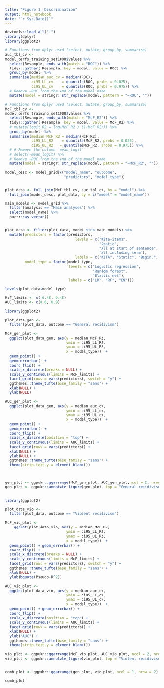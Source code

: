 ```yaml
---
title: "Figure 1. Discrimination"
output: html_notebook
date: "`r Sys.Date()`"
---
```



```r
devtools::load_all(".")
library(dplyr)
library(ggplot2)
```




```r
# Functions from dplyr used (select, mutate, group_by, summarise)
auc_tbl_cv <-
model_perfs_training_set1000$values %>% 
  select(Resample, ends_with(match = "ROC")) %>% 
  tidyr::gather(-Resample, key = model, value = ROC) %>%
  group_by(model) %>% 
  summarise(median_auc_cv = median(ROC),
            ci95_LL_cv    = quantile(ROC, probs = 0.025),
            ci95_UL_cv    = quantile(ROC, probs = 0.975)) %>% 
  # Remove ~ROC from the end of the model name
  mutate(model = stringr::str_replace(model, pattern = "~ROC", ""))

```



```r
# Functions from dplyr used (select, mutate, group_by, summarise)
McF_tbl_cv <-
model_perfs_training_set1000$values %>% 
  select(Resample, ends_with(match = "McF_R2")) %>% 
  tidyr::gather(-Resample, key = model, value = McF_R2) %>%
  # mutate(logit_R2 = log(McF_R2 / (1-McF_R2))) %>% 
  group_by(model) %>% 
  summarise(median_McF_R2 = median(McF_R2),
            ci95_LL_R2    = quantile(McF_R2, probs = 0.025),
            ci95_UL_R2   = quantile(McF_R2, probs = 0.975)) %>% 
  # # Remove the column `mean_logit` 
  # select(-mean_logit) %>% 
  # Remove ~ROC from the end of the model name
  mutate(model = stringr::str_replace(model, pattern = "~McF_R2", ""))

```

```r
model_desc <- model_grid[c("model_name", "outcome", 
                           "predictors", "model_type")]


plot_data <- full_join(McF_tbl_cv, auc_tbl_cv, by = "model") %>% 
  full_join(model_desc, plot_data, by = c("model" = "model_name"))
```




```r
main_models <- model_grid %>% 
  filter(analysis == "Main analyses") %>% 
  select(model_name) %>% 
  purrr::as_vector()


plot_data <- filter(plot_data, model %in% main_models) %>% 
  mutate(predictors = factor(predictors,
                                levels = c("Rita-items",
                                           "Static",
                                           "All at start of sentence",
                                           "All including term"),
                                labels = c("RITA", "Static", "Begin.", "All")),
         model_type = factor(model_type,
                             levels = c("Logistic regression",
                                        "Random forest",
                                        "Elastic net"),
                             labels = c("LR", "RF", "EN")))

levels(plot_data$model_type)
```

```r
McF_limits <- c(-0.45, 0.45)
AUC_limits <- c(0.6, 0.9)
```


```r
library(ggplot2)

plot_data_gen <-
  filter(plot_data, outcome == "General recidivism") 

McF_gen_plot <- 
  ggplot(plot_data_gen, aes(y = median_McF_R2, 
                            ymin = ci95_LL_R2,
                            ymax = ci95_UL_R2,
                            x = model_type))  +
  geom_point() + 
  geom_errorbar() + 
  coord_flip() +
  scale_x_discrete(breaks = NULL) +
  scale_y_continuous(limits = McF_limits) +
  facet_grid(rows = vars(predictors), switch = "y") +
  ggthemes::theme_tufte(base_family = "sans") +
  xlab(NULL) +
  ylab(NULL)

AUC_gen_plot <- 
  ggplot(plot_data_gen, aes(y = median_auc_cv,
                            ymin = ci95_LL_cv,
                            ymax = ci95_UL_cv,
                            x = model_type))  +
  geom_point() +
  geom_errorbar() + 
  coord_flip() +
  scale_x_discrete(position = "top") +
  scale_y_continuous(limits = AUC_limits) +
  facet_grid(rows = vars(predictors)) +
  xlab(NULL) +
  ylab(NULL) +
  ggthemes::theme_tufte(base_family = "sans") +
  theme(strip.text.y = element_blank())



gen_plot <- ggpubr::ggarrange(McF_gen_plot, AUC_gen_plot,ncol = 2, nrow = 1)
gen_plot <- ggpubr::annotate_figure(gen_plot, top = "General recidivism")
  
```

```r
library(ggplot2)

plot_data_vio <-
  filter(plot_data, outcome == "Violent recidivism") 

McF_vio_plot <- 
    ggplot(plot_data_vio, aes(y = median_McF_R2, 
                            ymin = ci95_LL_R2,
                            ymax = ci95_UL_R2,
                            x = model_type))  +
  geom_point() + geom_errorbar() + 
  coord_flip() +
  scale_x_discrete(breaks = NULL) +
  scale_y_continuous(limits = McF_limits) +
  facet_grid(rows = vars(predictors), switch = "y") +
  ggthemes::theme_tufte(base_family = "sans") +
  xlab(NULL) +
  ylab(bquote(Pseudo-R^2))

AUC_vio_plot <- 
  ggplot(plot_data_vio, aes(y = median_auc_cv,
                            ymin = ci95_LL_cv,
                            ymax = ci95_UL_cv,
                            x = model_type))  +
  geom_point() + geom_errorbar() + 
  coord_flip() +
  scale_x_discrete(position = "top") +
  scale_y_continuous(limits = AUC_limits) +
  facet_grid(rows = vars(predictors)) +
  xlab(NULL) +
  ylab("AUC") +
  ggthemes::theme_tufte(base_family = "sans") +
  theme(strip.text.y = element_blank())

vio_plot <- ggpubr::ggarrange(McF_vio_plot, AUC_vio_plot, ncol = 2, nrow = 1) 
vio_plot <- ggpubr::annotate_figure(vio_plot, top = "Violent recidivism")
  
```



```r
comb_plot <- ggpubr::ggarrange(gen_plot, vio_plot, ncol = 1, nrow = 2)

comb_plot

```

